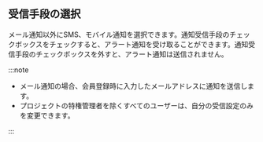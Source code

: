 ## 受信手段の選択

メール通知以外にSMS、モバイル通知を選択できます。通知受信手段のチェックボックスをチェックすると、アラート通知を受け取ることができます。通知受信手段のチェックボックスを外すと、アラート通知は送信されません。

:::note

- メール通知の場合、会員登録時に入力したメールアドレスに通知を送信します。
- プロジェクトの特権管理者を除くすべてのユーザーは、自分の受信設定のみを変更できます。

:::
